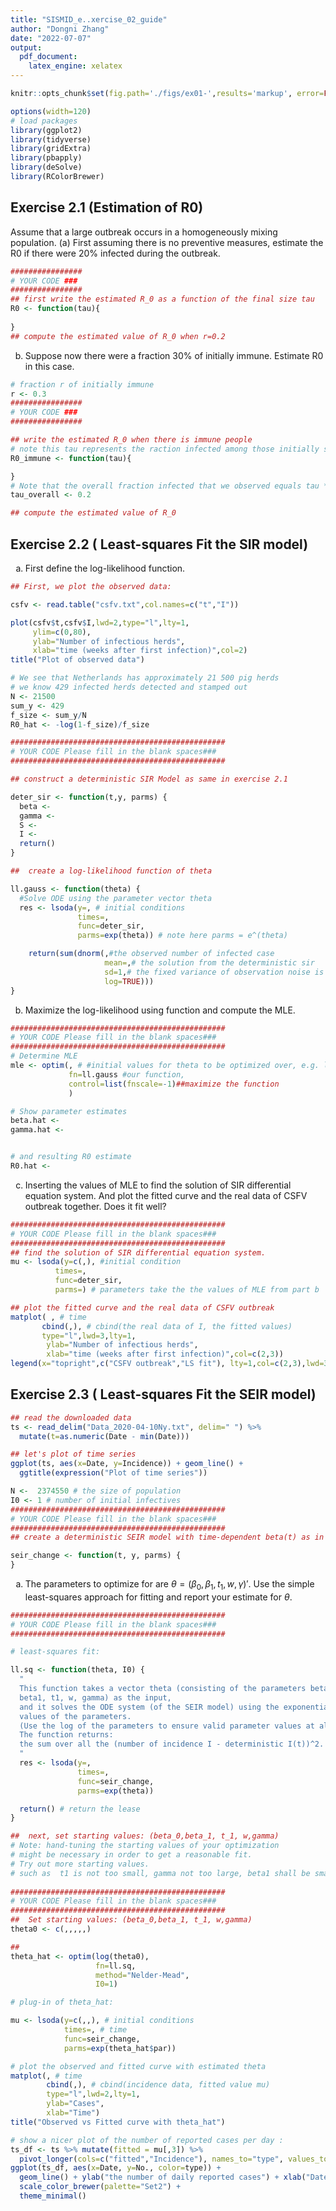 ```yaml
---
title: "SISMID_e..xercise_02_guide"
author: "Dongni Zhang"
date: "2022-07-07"
output:
  pdf_document:
    latex_engine: xelatex
---
```


```r
knitr::opts_chunk$set(fig.path='./figs/ex01-',results='markup', error=FALSE,fig.width=8,fig.height=4.5,size='small',echo = TRUE, tidy=FALSE,message=FALSE,fig.keep='high',fig.align='center')
```

```r
options(width=120)
# load packages 
library(ggplot2)
library(tidyverse)
library(gridExtra)
library(pbapply)
library(deSolve)
library(RColorBrewer)
```

## Exercise 2.1 (Estimation of R0)

Assume that a large outbreak occurs in a homogeneously mixing population.
(a)  First  assuming  there  is  no  preventive  measures, estimate the R0 if there were $20\%$ infected during the outbreak.

```r
################
# YOUR CODE ###
################
## first write the estimated R_0 as a function of the final size tau 
R0 <- function(tau){
  
}
## compute the estimated value of R_0 when r=0.2


```
(b) Suppose now there were a fraction $30\%$ of initially immune. Estimate R0 in this case.
```r
# fraction r of initially immune
r <- 0.3
################
# YOUR CODE ###
################

## write the estimated R_0 when there is immune people 
# note this tau represents the raction infected among those initially susceptibles
R0_immune <- function(tau){

}
# Note that the overall fraction infected that we observed equals tau * (1-r)!
tau_overall <- 0.2

## compute the estimated value of R_0

```

## Exercise 2.2 ( Least-squares Fit the SIR model)

(a) First define the log-likelihood function.
```r

## First, we plot the observed data:  

csfv <- read.table("csfv.txt",col.names=c("t","I"))

plot(csfv$t,csfv$I,lwd=2,type="l",lty=1,
     ylim=c(0,80),
     ylab="Number of infectious herds",
     xlab="time (weeks after first infection)",col=2)
title("Plot of observed data")

# We see that Netherlands has approximately 21 500 pig herds
# we know 429 infected herds detected and stamped out
N <- 21500
sum_y <- 429
f_size <- sum_y/N
R0_hat <- -log(1-f_size)/f_size

################################################
# YOUR CODE Please fill in the blank spaces###
################################################

## construct a deterministic SIR Model as same in exercise 2.1

deter_sir <- function(t,y, parms) {
  beta <- 
  gamma <- 
  S <- 
  I <- 
  return()
}

##  create a log-likelihood function of theta 

ll.gauss <- function(theta) {
  #Solve ODE using the parameter vector theta
  res <- lsoda(y=, # initial conditions
               times=, 
               func=deter_sir, 
               parms=exp(theta)) # note here parms = e^(theta)

    return(sum(dnorm(,#the observed number of infected case
                     mean=,# the solution from the deterministic sir
                     sd=1,# the fixed variance of observation noise is 1
                     log=TRUE)))
}


```
(b) Maximize the log-likelihood using function \textit{optim} and compute the MLE.
```r
################################################
# YOUR CODE Please fill in the blank spaces###
################################################
# Determine MLE
mle <- optim(, # #initial values for theta to be optimized over, e.g. log3
             fn=ll.gauss #our function, 
             control=list(fnscale=-1)##maximize the function
             )

# Show parameter estimates
beta.hat <- 
gamma.hat <- 


# and resulting R0 estimate
R0.hat <- 

```
(c) Inserting the values of MLE to find the solution of SIR differential equation system. 
And plot the fitted curve and the real data of CSFV outbreak together. Does it fit well? 
```r
################################################
# YOUR CODE Please fill in the blank spaces###
################################################
## find the solution of SIR differential equation system.
mu <- lsoda(y=c(,), #initial condition
          times=, 
          func=deter_sir,
          parms=) # parameters take the the values of MLE from part b

## plot the fitted curve and the real data of CSFV outbreak
matplot( , # time 
       cbind(,), # cbind(the real data of I, the fitted values) 
       type="l",lwd=3,lty=1,
        ylab="Number of infectious herds",
        xlab="time (weeks after first infection)",col=c(2,3))
legend(x="topright",c("CSFV outbreak","LS fit"), lty=1,col=c(2,3),lwd=3)
```

## Exercise 2.3 ( Least-squares Fit the SEIR model)
```r
## read the downloaded data 
ts <- read_delim("Data_2020-04-10Ny.txt", delim=" ") %>% 
  mutate(t=as.numeric(Date - min(Date))) 

## let's plot of time series
ggplot(ts, aes(x=Date, y=Incidence)) + geom_line() + 
  ggtitle(expression("Plot of time series"))

N <-  2374550 # the size of population
I0 <- 1 # number of initial infectives
################################################
# YOUR CODE Please fill in the blank spaces###
################################################
## create a deterministic SEIR model with time-dependent beta(t) as in exercise 1.3

seir_change <- function(t, y, parms) {
}
```

(a) The parameters to optimize for are ${\theta}=(\beta_0, \beta_1, t_1,w, \gamma)'$. 
Use the simple least-squares approach for fitting and report your estimate for ${\theta}$. 
```r
################################################
# YOUR CODE Please fill in the blank spaces###
################################################

# least-squares fit: 

ll.sq <- function(theta, I0) {
  "
  This function takes a vector theta (consisting of the parameters beta0, 
  beta1, t1, w, gamma) as the input, 
  and it solves the ODE system (of the SEIR model) using the exponential 
  values of the parameters. 
  (Use the log of the parameters to ensure valid parameter values at all times.)
  The function returns: 
  the sum over all the (number of incidence I - deterministic I(t))^2.
  "
  res <- lsoda(y=, 
               times=, 
               func=seir_change, 
               parms=exp(theta))

  return() # return the lease 
}


```

```r
##  next, set starting values: (beta_0,beta_1, t_1, w,gamma)
# Note: hand-tuning the starting values of your optimization 
# might be necessary in order to get a reasonable fit. 
# Try out more starting values.
# such as  t1 is not too small, gamma not too large, beta1 shall be smaller than beta0...
 
################################################
# YOUR CODE Please fill in the blank spaces###
################################################
##  Set starting values: (beta_0,beta_1, t_1, w,gamma)
theta0 <- c(,,,,,)

## 
theta_hat <- optim(log(theta0), 
                   fn=ll.sq,
                   method="Nelder-Mead", 
                   I0=1)

# plug-in of theta_hat:

mu <- lsoda(y=c(,,), # initial conditions
            times=, # time
            func=seir_change,
            parms=exp(theta_hat$par))

# plot the observed and fitted curve with estimated theta
matplot(, # time
        cbind(,), # cbind(incidence data, fitted value mu)
        type="l",lwd=2,lty=1, 
        ylab="Cases", 
        xlab="Time")
title("Observed vs Fitted curve with theta_hat")
```

```r
# show a nicer plot of the number of reported cases per day : 
ts_df <- ts %>% mutate(fitted = mu[,3]) %>% 
  pivot_longer(cols=c("fitted","Incidence"), names_to="type", values_to="No.")
ggplot(ts_df, aes(x=Date, y=No., color=type)) +
  geom_line() + ylab("the number of daily reported cases") + xlab("Date") +
  scale_color_brewer(palette="Set2") + 
  theme_minimal()
```


